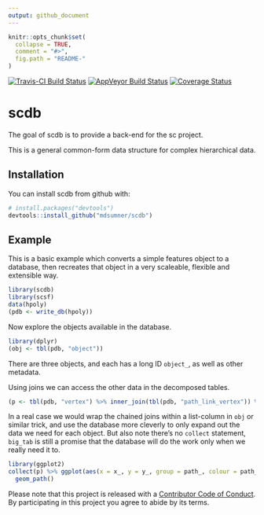 ```yaml
---
output: github_document
---
```


<!-- README.md is generated from README.Rmd. Please edit that file -->

```r
knitr::opts_chunk$set(
  collapse = TRUE,
  comment = "#>",
  fig.path = "README-"
)
```


[![Travis-CI Build Status](https://travis-ci.org/mdsumner/scdb.svg?branch=master)](https://travis-ci.org/mdsumner/scdb)
[![AppVeyor Build Status](https://ci.appveyor.com/api/projects/status/github/mdsumner/scdb?branch=master&svg=true)](https://ci.appveyor.com/project/mdsumner/scdb)
[![Coverage Status](https://img.shields.io/codecov/c/github/mdsumner/scdb/master.svg)](https://codecov.io/github/mdsumner/scdb?branch=master)


# scdb

The goal of scdb is to provide a back-end for the sc project. 

This is a general common-form data structure for complex hierarchical data. 

## Installation

You can install scdb from github with:

```r
# install.packages("devtools")
devtools::install_github("mdsumner/scdb")
```

## Example

This is a basic example which converts a simple features object to a database, then recreates that object
in a very scaleable, flexible and extensible way. 

```r

library(scdb)
library(scsf)
data(hpoly)
(pdb <- write_db(hpoly))
```

Now explore the objects available in the database. 

```r
library(dplyr)
(obj <- tbl(pdb, "object"))

```

There are three objects, and each has a long ID `object_`, as well as other metadata. 

Using joins we can access the other data in the decomposed tables. 

```r
(p <- tbl(pdb, "vertex") %>% inner_join(tbl(pdb, "path_link_vertex")) %>% inner_join(tbl(pdb, "path"))) 
```

In a real case we would wrap the chained joins within a  list-column in `obj` or similar trick, and use the database more cleverly to only 
expand out the data we need for each object. But also note there's  no `collect` statement, `big_tab` is still a promise that the database will do the work only when we really need it to. 

```r
library(ggplot2)
collect(p) %>% ggplot(aes(x = x_, y = y_, group = path_, colour = path_)) + 
  geom_path()
```


Please note that this project is released with a [Contributor Code of Conduct](CONDUCT.md). By participating in this project you agree to abide by its terms.